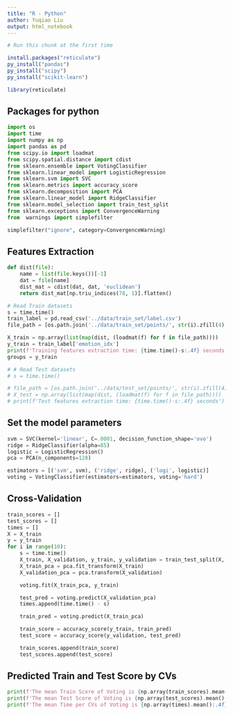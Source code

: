 ```yaml
---
title: "R - Python"
author: Yuqiao Liu
output: html_notebook
---
```




```r
# Run this chunk at the first time

install.packages("reticulate")
py_install("pandas")
py_install("scipy")
py_install("scikit-learn")

```

```r
library(reticulate)
```
## Packages for python
```python
import os
import time
import numpy as np
import pandas as pd
from scipy.io import loadmat
from scipy.spatial.distance import cdist
from sklearn.ensemble import VotingClassifier
from sklearn.linear_model import LogisticRegression
from sklearn.svm import SVC
from sklearn.metrics import accuracy_score
from sklearn.decomposition import PCA
from sklearn.linear_model import RidgeClassifier
from sklearn.model_selection import train_test_split
from sklearn.exceptions import ConvergenceWarning
from  warnings import simplefilter

simplefilter("ignore", category=ConvergenceWarning)

```

## Features Extraction
```python
def dist(file):
    name = list(file.keys())[-1]
    dat = file[name]
    dist_mat = cdist(dat, dat, 'euclidean')
    return dist_mat[np.triu_indices(78, 1)].flatten()

# Read Train datasets
s = time.time()
train_label = pd.read_csv('../data/train_set/label.csv')
file_path = [os.path.join('../data/train_set/points/', str(i).zfill(4) + '.mat') for i in range(1, 2501)]

X_train = np.array(list(map(dist, (loadmat(f) for f in file_path))))
y_train = train_label['emotion_idx']
print(f'Training features extraction time: {time.time()-s:.4f} seconds')
groups = y_train

# # Read Test datasets
# s = time.time()

# file_path = [os.path.join('../data/test_set/points/', str(i).zfill(4) + '.mat') for i in range(1, 2501)]
# X_test = np.array(list(map(dist, (loadmat(f) for f in file_path))))
# print(f'Test features extraction time: {time.time()-s:.4f} seconds')
```
## Set the model parameters
```python
svm = SVC(kernel='linear', C=.0001, decision_function_shape='ovo')
ridge = RidgeClassifier(alpha=85)
logistic = LogisticRegression()
pca = PCA(n_components=128)

estimators = [('svm', svm), ('ridge', ridge), ('logi', logistic)]
voting = VotingClassifier(estimators=estimators, voting='hard')

```

## Cross-Validation
```python
train_scores = []
test_scores = []
times = []
X = X_train
y = y_train
for i in range(10):
    s = time.time()
    X_train, X_validation, y_train, y_validation = train_test_split(X, y, test_size=.2, shuffle=True, stratify=y)
    X_train_pca = pca.fit_transform(X_train)
    X_validation_pca = pca.transform(X_validation)

    voting.fit(X_train_pca, y_train)

    test_pred = voting.predict(X_validation_pca)
    times.append(time.time() - s)

    train_pred = voting.predict(X_train_pca)

    train_score = accuracy_score(y_train, train_pred)
    test_score = accuracy_score(y_validation, test_pred)

    train_scores.append(train_score)
    test_scores.append(test_score)

```

## Predicted Train and Test Score by CVs
```python
print(f'The mean Train Score of Voting is {np.array(train_scores).mean():.4f}')
print(f'The mean Test Score of Voting is {np.array(test_scores).mean():.4f}')
print(f'The mean Time per CVs of Voting is {np.array(times).mean():.4f} seconds')
```




